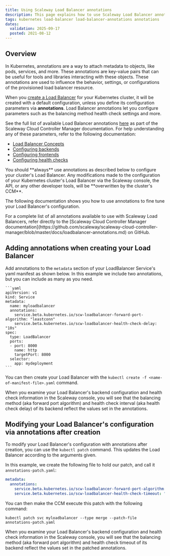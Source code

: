 ```yaml
---
title: Using Scaleway Load Balancer annotations
description: This page explains how to use Scaleway Load Balancer annotations
tags: kubernetes load-balancer load-balancer-annotations annotations
dates:
  validation: 2025-09-17
  posted: 2021-08-12
---
```


## Overview

In Kubernetes, annotations are a way to attach metadata to objects, like pods, services, and more. These annotations are key-value pairs that can be useful for tools and libraries interacting with these objects. These annotations are used to influence the behavior, settings, or configurations of the provisioned load balancer resource.

When you [create a Load Balancer](/kubernetes/reference-content/kubernetes-load-balancer/) for your Kubernetes cluster, it will be created with a default configuration, unless you define its configuration parameters via **annotations**. Load Balancer annotations let you configure parameters such as the balancing method health check settings and more.

See the full list of available Load Balancer annotations [here](https://github.com/scaleway/scaleway-cloud-controller-manager/blob/master/docs/loadbalancer-annotations.md) as part of the Scaleway Cloud Controller Manager documentation. For help understanding any of these parameters, refer to the following documentation:
- [Load Balancer Concepts](/load-balancer/concepts/)
- [Configuring backends](/load-balancer/reference-content/configuring-backends/)
- [Configuring frontends](/load-balancer/reference-content/configuring-frontends/)
- [Configuring health checks](/load-balancer/reference-content/configuring-health-checks/)

<Message type="important">
You should **always** use annotations as described below to configure your cluster's Load Balancer. Any modifications made to the configuration of your Kubernetes cluster's Load Balancer via the Scaleway console, the API, or any other developer tools, will be **overwritten by the cluster's CCM**.
</Message>

The following documentation shows you how to use annotations to fine tune your Load Balancer's configuration.

<Message type="tip">
  For a complete list of all annotations available to use with Scaleway Load Balancers, refer directly to the [Scaleway Cloud Controller Manager documentation](https://github.com/scaleway/scaleway-cloud-controller-manager/blob/master/docs/loadbalancer-annotations.md) on GitHub.
</Message>

## Adding annotations when creating your Load Balancer

Add annotations to the `metadata` section of your LoadBalancer Service's yaml manifest as shown below. In this example we include two annotations, but you can include as many as you need.

    ```yaml
    apiVersion: v1
    kind: Service
    metadata:
      name: myloadbalancer
      annotations:
        service.beta.kubernetes.io/scw-loadbalancer-forward-port-algorithm: "leastconn"
        service.beta.kubernetes.io/scw-loadbalancer-health-check-delay: "10s"
    spec:
      type: LoadBalancer
      ports:
      - port: 8000
        name: http
        targetPort: 8000
      selector:
        app: mydeployment
    ```

You can then create your Load Balancer with the `kubectl create -f <name-of-manifest-file>.yaml` command.

When you examine your Load Balancer's backend configuration and health check information in the Scaleway console, you will see that the balancing method (aka forward port algorithm) and health check interval (aka health check delay) of its backend reflect the values set in the annotations.

## Modifying your Load Balancer's configuration via annotations after creation

To modify your Load Balancer's configuration with annotations after creation, you can use the `kubectl patch` command. This updates the Load Balancer according to the arguments given.

In this example, we create the following file to hold our patch, and call it `annotations-patch.yaml`:

```yaml
metadata:
  annotations:
    service.beta.kubernetes.io/scw-loadbalancer-forward-port-algorithm: "first"
    service.beta.kubernetes.io/scw-loadbalancer-health-check-timeout: "30s"
```

You can then make the CCM execute this patch with the following command:

```
kubectl patch svc myloadbalancer --type merge --patch-file annotations-patch.yaml
```

When you examine your Load Balancer's backend configuration and health check information in the Scaleway console, you will see that the balancing method (aka forward port algorithm) and health check timeout of its backend reflect the values set in the patched annotations.
